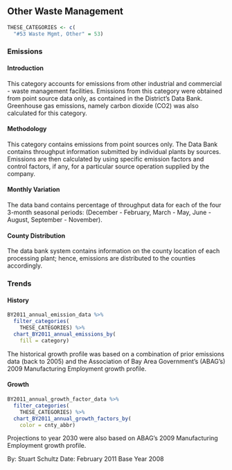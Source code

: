 ## Other Waste Management

```r
THESE_CATEGORIES <- c(
  "#53 Waste Mgmt, Other" = 53)
```

### Emissions

#### Introduction {-}

This category accounts for emissions from other industrial and commercial - waste management facilities. Emissions from this category were obtained from point source data only, as contained in the District's Data Bank. Greenhouse gas emissions, namely carbon dioxide (CO2) was also calculated for this category.

#### Methodology {-}

This category contains emissions from point sources only. The Data Bank contains throughput information submitted by individual plants by sources. Emissions are then calculated by using specific emission factors and control factors, if any, for a particular source operation supplied by the company.

#### Monthly Variation {-}

The data band contains percentage of throughput data for each of the four 3-month seasonal periods: (December - February, March - May, June - August, September - November).

#### County Distribution {-}

The data bank system contains information on the county location of each processing plant; hence, emissions are distributed to the counties accordingly.

### Trends

#### History {-}

```r
BY2011_annual_emission_data %>%
  filter_categories(
    THESE_CATEGORIES) %>%
  chart_BY2011_annual_emissions_by(
    fill = category) 
```

The historical growth profile was based on a combination of prior emissions data (back to 2005) and the Association of Bay Area Government’s (ABAG’s) 2009 Manufacturing Employment growth profile.

#### Growth {-}

```r
BY2011_annual_growth_factor_data %>%
  filter_categories(
    THESE_CATEGORIES) %>%
  chart_BY2011_annual_growth_factors_by(
    color = cnty_abbr) 
```

Projections to year 2030 were also based on ABAG’s 2009 Manufacturing Employment growth profile.

By: Stuart Schultz 
Date: February 2011 
Base Year 2008
